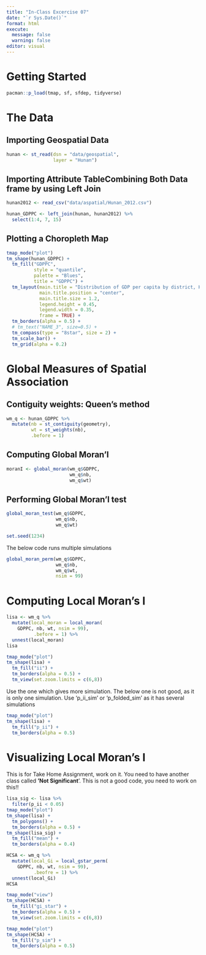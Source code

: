 ```yaml
---
title: "In-Class Excercise 07"
date: "`r Sys.Date()`"
format: html
execute:
  message: false
  warning: false
editor: visual
---
```


# Getting Started

```r
pacman::p_load(tmap, sf, sfdep, tidyverse) 
```

# The Data

## Importing Geospatial Data

```r
hunan <- st_read(dsn = "data/geospatial", 
                 layer = "Hunan")
```

## Importing Attribute TableCombining Both Data frame by using Left Join

```r
hunan2012 <- read_csv("data/aspatial/Hunan_2012.csv")
```

```r
hunan_GDPPC <- left_join(hunan, hunan2012) %>%
  select(1:4, 7, 15)
```

## Plotting a Choropleth Map

```r
tmap_mode("plot")
tm_shape(hunan_GDPPC) + 
  tm_fill("GDPPC",
          style = "quantile",
          palette = "Blues",
          title = "GDPPC") + 
  tm_layout(main.title = "Distribution of GDP per capita by district, Hunan Province",
            main.title.position = "center",
            main.title.size = 1.2,
            legend.height = 0.45,
            legend.width = 0.35,
            frame = TRUE) + 
  tm_borders(alpha = 0.5) + 
  # tm_text("NAME_3", size=0.5) + 
  tm_compass(type = "8star", size = 2) + 
  tm_scale_bar() + 
  tm_grid(alpha = 0.2)
```

# Global Measures of Spatial Association

## Contiguity weights: Queen's method

```r
wm_q <- hunan_GDPPC %>%
  mutate(nb = st_contiguity(geometry),
         wt = st_weights(nb),
         .before = 1)
```

## Computing Global Moran'I

```r
moranI <- global_moran(wm_q$GDPPC,
                       wm_q$nb,
                       wm_q$wt)
```

## Performing Global Moran'l test

```r
global_moran_test(wm_q$GDPPC,
                  wm_q$nb,
                  wm_q$wt)
```

```r
set.seed(1234)
```

The below code runs multiple simulations

```r
global_moran_perm(wm_q$GDPPC,
                  wm_q$nb,
                  wm_q$wt,
                  nsim = 99)
```

# Computing Local Moran's l

```r
lisa <- wm_q %>%
  mutate(local_moran = local_moran(
    GDPPC, nb, wt, nsim = 99),
          .before = 1) %>%
  unnest(local_moran)
lisa
```

```r
tmap_mode("plot")
tm_shape(lisa) + 
  tm_fill("ii") + 
  tm_borders(alpha = 0.5) + 
  tm_view(set.zoom.limits = c(6,8))
```

Use the one which gives more simulation. The below one is not good, as it is only one simulation. Use 'p_ii_sim' or 'p_folded_sim' as it has several simulations

```r
tmap_mode("plot")
tm_shape(lisa) + 
  tm_fill("p_ii") + 
  tm_borders(alpha = 0.5)
```

# Visualizing Local Moran's l

This is for Take Home Assignment, work on it. You need to have another class called **'Not Significant**'. This is not a good code, you need to work on this!!

```r
lisa_sig <- lisa %>%
  filter(p_ii < 0.05)
tmap_mode("plot")
tm_shape(lisa) + 
  tm_polygons() + 
  tm_borders(alpha = 0.5) + 
tm_shape(lisa_sig) + 
  tm_fill("mean") + 
  tm_borders(alpha = 0.4)
```

```r
HCSA <- wm_q %>%
  mutate(local_Gi = local_gstar_perm(
    GDPPC, nb, wt, nsim = 99),
          .beofre = 1) %>%
  unnest(local_Gi)
HCSA
```

```r
tmap_mode("view")
tm_shape(HCSA) + 
  tm_fill("gi_star") + 
  tm_borders(alpha = 0.5) + 
  tm_view(set.zoom.limits = c(6,8))
```

```r
tmap_mode("plot")
tm_shape(HCSA) + 
  tm_fill("p_sim") + 
  tm_borders(alpha = 0.5)
```

# 
